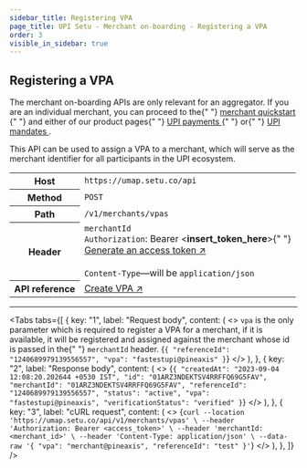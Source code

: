 ```yaml
---
sidebar_title: Registering VPA
page_title: UPI Setu - Merchant on-boarding - Registering a VPA
order: 3
visible_in_sidebar: true
---
```


## Registering a VPA

<Callout type="warning">
  The merchant on-boarding APIs are only relevant for an aggregator. If you are
  an individual merchant, you can proceed to the{" "}
  <a href="/payments/umap/quickstart" target="_self">
    merchant quickstart
  </a>{" "}
  and either of our product pages{" "}
  <a href="/payments/umap/payments" target="_self">
    UPI payments
  </a>{" "}
  or{" "}
  <a href="/payments/umap/mandates" target="_self">
    UPI mandates
  </a>
  .
</Callout>

<br />

This API can be used to assign a VPA to a merchant, which will serve as the merchant identifier for all participants in the UPI ecosystem.

<table>
  <tbody>
    <tr>
      <th>Host</th>
      <td>
        <code>https://umap.setu.co/api</code>
      </td>
    </tr>
    <tr>
      <th>Method</th>
      <td>
        <code>POST</code>
      </td>
    </tr>
    <tr>
      <th>Path</th>
      <td>
        <code>/v1/merchants/vpas</code>
      </td>
    </tr>
    <tr>
      <th>Header</th>
      <td>
        <code>merchantId</code>
        <br />
        <code>Authorization</code>: Bearer &lt;<b>insert_token_here</b>&gt;{" "}
        <br />
        <a href="/payments/umap/api-integration" target="_blank">
          Generate an access token ↗
        </a> <br />
        <br />
        <code>Content-Type</code>—will be <code>application/json</code>
      </td>
    </tr>
    <tr>
      <th>API reference</th>
      <td>
        <a
          href="/payments/umap/api-reference#/category~vpa/operation~vpa#create"
          target="_blank"
        >
          Create VPA ↗
        </a>
      </td>
    </tr>
  </tbody>
</table>

<hr class="primary" />

<Tabs
  tabs={[
    {
      key: "1",
      label: "Request body",
      content: (
        <>
          <Text>
            <code>vpa</code> is the only parameter which is required to register
            a VPA for a merchant, if it is available, it will be registered and
            assigned against the merchant whose id is passed in the{" "}
            <code>merchantId</code> header.
          </Text>
          <CodeBlockWithCopy language="json">
            {`{
    "referenceId": "1240689979139556557",
    "vpa": "fastestupi@pineaxis"
}`}
          </CodeBlockWithCopy>
        </>
      ),
    },
    {
      key: "2",
      label: "Response body",
      content: (
        <>
          <CodeBlockWithCopy language="json">
            {`{
  "createdAt": "2023-09-04 12:08:20.202644 +0530 IST",
  "id": "01ARZ3NDEKTSV4RRFFQ69G5FAV",
  "merchantId": "01ARZ3NDEKTSV4RRFFQ69G5FAV",
  "referenceId": "1240689979139556557",
  "status": "active",
  "vpa": "fastestupi@pineaxis",
  "verificationStatus": "verified"
}`}
          </CodeBlockWithCopy>
        </>
      ),
    },
    {
      key: "3",
      label: "cURL request",
      content: (
        <>
          <CodeBlockWithCopy language="bash">
            {`curl --location 'https://umap.setu.co/api/v1/merchants/vpas' \
--header 'Authorization: Bearer <access_token>' \
--header 'merchantId: <merchant_id>' \
--header 'Content-Type: application/json' \
--data-raw '{
    "vpa": "merchant@pineaxis",
    "referenceId": "test"
}'`}
          </CodeBlockWithCopy>
        </>
      ),
    },
  ]}
/>

<WasPageHelpful />
